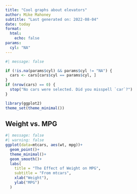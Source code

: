 ---
title: "Cool graphs about elevators"
author: Mike Mahoney
subtitle: "Last generated on: 2022-08-04"
date: today
format: 
  html: 
    echo: false
params: 
  cyl: "NA"
---

```{r}
#| message: false

if (!is.na(params$cyl) && params$cyl != "NA") {
  cars <- cars[cars$cyl == params$cyl, ]
}
if (nrow(cars) == 0) {
  stop("No cars were selected. Did you misspell `car`?")
}

library(ggplot2)
theme_set(theme_minimal())
```

## Weight vs. MPG

```{r}
#| message: false
#| warning: false
ggplot(data=mtcars, aes(wt, mpg))+
  geom_point()+
  theme_minimal()+
  geom_smooth()+
  labs(
    title = "The Effect of Weight on MPG",
    subtitle = "From mtcars",
    xlab("Weight"),
    ylab("MPG")
  )
```

